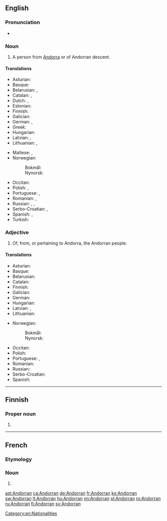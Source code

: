 {{also|andorran}}
==English==

===Pronunciation===
* {{IPA|/ænˈdɔːɹən/|lang=en}}

===Noun===
{{en-noun}}

# A person from [[Andorra]] or of Andorran descent.

====Translations====
{{trans-top|person from Andorra}}
* Asturian: {{t+|ast|andorranu|m}}
* Basque: {{t+|eu|andorratar}}
* Belarusian: {{t|be|андо́рец|m|sc=Cyrl}}, {{t|be|андо́рка|f|sc=Cyrl}}
* Catalan: {{t|ca|andorrà|m}}, {{t|ca|andorrana|f}}
* Dutch: {{t+|nl|Andorrees|m}}, {{t+|nl|Andorrese|f}}
* Estonian: {{t|et|andorralane}}
* Finnish: {{t+|fi|andorralainen}}
* Galician: {{t|gl|andorrano|m}}
* German: {{t+|de|Andorraner|m}}, {{t+|de|Andorranerin|f}}
* Greek: {{t|el|Ανδορρανός}}
* Hungarian: {{t+|hu|andorrai}}
* Latvian: {{t|lv|andorietis|m}}, {{t|lv|andoriete|f}}
* Lithuanian: {{t+|lt|andorietis|m}}, {{t+|lt|andorietė|f}}
{{trans-mid}}
* Maltese: {{t|mt|Andorrjan|m}}, {{t|mt|Andorrjana|f}}
* Norwegian:
*: Bokmål: {{t+|nb|andorraner|m}}
*: Nynorsk: {{t+|nn|andorranar|m}}
* Occitan: {{t|oc|andorran|m}}
* Polish: {{t+|pl|Andorczyk|m}}, {{t+|pl|Andorka|f}}
* Portuguese: {{t+|pt|andorrano|m}}, {{t|pt|andorrense|m}}
* Romanian: {{t|ro|andorran|m}}, {{t|ro|andorrană|f}}
* Russian: {{t+|ru|андо́ррец|m|sc=Cyrl}}, {{t|ru|[[жи́тель]] [[Андорра|Андо́рры]]|m|sc=Cyrl}}, {{t|ru|[[жи́тельница]] [[Андорра|Андо́рры]]|f|sc=Cyrl}}
* Serbo-Croatian: {{t+|sh|Andorac|m}}, {{t|sh|Andorka|f}}
* Spanish: {{t+|es|andorrano|m}}, {{t|es|andorrana|f}}
* Turkish: {{t+|tr|Andorralı}}
{{trans-bottom}}

===Adjective===
{{en-adj|-}}

# Of, from, or pertaining to Andorra, the Andorran people.

====Translations====
{{trans-top|pertaining to Andorra}}
* Asturian: {{t+|ast|andorranu}}
* Basque: {{t+|eu|andorratar}}
* Belarusian: {{t|be|андо́рскі|m|sc=Cyrl}}
* Catalan: {{t|ca|andorrà}}
* Finnish: {{t+|fi|andorralainen}}
* Galician: {{t|gl|andorrano}}
* German: {{t+|de|andorranisch}}
* Hungarian: {{t+|hu|andorrai}}
* Latvian: {{t|lv|andoriešu}}, {{t|lv|Andoras}}
* Lithuanian: {{t+|lt|andorietiškas}}
{{trans-mid}}
* Norwegian:
*: Bokmål: {{t|nb|andorransk}}
*: Nynorsk: {{t+|nn|andorransk}}
* Occitan: {{t|oc|andorran}}
* Polish: {{t+|pl|andorski|m}}
* Portuguese: {{t+|pt|andorrano}}, {{t|pt|andorrense}}
* Romanian: {{t|ro|andorran}}
* Russian: {{t|ru|андо́ррский|sc=Cyrl}}
* Serbo-Croatian: {{t+|sh|andorski}}
* Spanish: {{t+|es|andorrano}}
{{trans-bottom}}

[[Category:en:Nationalities]]

----

==Finnish==

===Proper noun===
{{head|fi|proper noun form}}

# {{fi-form of|type=proper noun|case=genitive|pl=singular|Andorra}}

----

==French==

===Etymology===
{{suffix|lang=fr|Andorre|an}}

===Noun===
{{fr-noun|m|f=Andorrane}}

# {{l/en|Andorran}}

[[ast:Andorran]]
[[ca:Andorran]]
[[de:Andorran]]
[[fr:Andorran]]
[[ko:Andorran]]
[[sw:Andorran]]
[[lt:Andorran]]
[[hu:Andorran]]
[[nn:Andorran]]
[[pl:Andorran]]
[[ro:Andorran]]
[[ru:Andorran]]
[[fi:Andorran]]
[[sv:Andorran]]